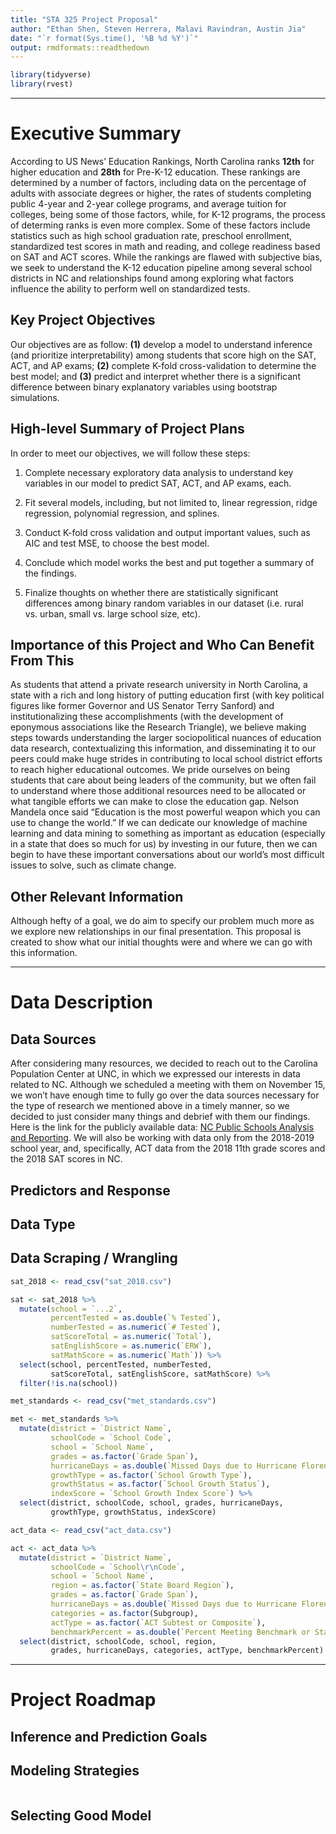 ```yaml
---
title: "STA 325 Project Proposal"
author: "Ethan Shen, Steven Herrera, Malavi Ravindran, Austin Jia"
date: "`r format(Sys.time(), '%B %d %Y')`"
output: rmdformats::readthedown
---
```

 
```r
library(tidyverse)
library(rvest)
```

***

# Executive Summary

According to US News' Education Rankings, North Carolina ranks **12th** for higher education and **28th** for Pre-K-12 education. These rankings are determined by a number of factors, including data on the percentage of adults with associate degrees or higher, the rates of students completing public 4-year and 2-year college programs, and average tuition for colleges, being some of those factors, while, for K-12 programs, the process of determing ranks is even more complex. Some of these factors include statistics such as high school graduation rate, preschool enrollment, standardized test scores in math and reading, and college readiness based on SAT and ACT scores. While the rankings are flawed with subjective bias, we seek to understand the K-12 education pipeline among several school districts in NC and relationships found among exploring what factors influence the ability to perform well on standardized tests. 

## Key Project Objectives 

Our objectives are as follow: **(1)** develop a model to understand inference (and prioritize interpretability) among students that score high on the SAT, ACT, and AP exams; **(2)** complete K-fold cross-validation to determine the best model; and **(3)** predict and interpret whether there is a significant difference between binary explanatory variables using bootstrap simulations.

## High-level Summary of Project Plans

In order to meet our objectives, we will follow these steps:

  1. Complete necessary exploratory data analysis to understand key variables in our model to predict SAT, ACT, and AP exams, each.
 
  2. Fit several models, including, but not limited to, linear regression, ridge regression, polynomial regression, and splines.
  
  3. Conduct K-fold cross validation and output important values, such as AIC and test MSE, to choose the best model.
  
  4. Conclude which model works the best and put together a summary of the findings.
  
  5. Finalize thoughts on whether there are statistically significant differences among binary random variables in our dataset (i.e. rural vs. urban, small vs. large school size, etc).

## Importance of this Project and Who Can Benefit From This

As students that attend a private research university in North Carolina, a state with a rich and long history of putting education first (with key political figures like former Governor and US Senator Terry Sanford) and institutionalizing these accomplishments (with the development of eponymous associations like the Research Triangle), we believe making steps towards understanding the larger sociopolitical nuances of education data research, contextualizing this information, and disseminating it to our peers could make huge strides in contributing to local school district efforts to reach higher educational outcomes. We pride ourselves on being students that care about being leaders of the community, but we often fail to understand where those additional resources need to be allocated or what tangible efforts we can make to close the education gap. Nelson Mandela once said "Education is the most powerful weapon which you can use to change the world." If we can dedicate our knowledge of machine learning and data mining to something as important as education (especially in a state that does so much for us) by investing in our future, then we can begin to have these important conversations about our world's most difficult issues to solve, such as climate change.

## Other Relevant Information 

Although hefty of a goal, we do aim to specify our problem much more as we explore new relationships in our final presentation. This proposal is created to show what our initial thoughts were and where we can go with this information.

***

# Data Description 

## Data Sources

After considering many resources, we decided to reach out to the Carolina Population Center at UNC, in which we expressed our interests in data related to NC. Although we scheduled a meeting with them on November 15, we won't have enough time to fully go over the data sources necessary for the type of research we mentioned above in a timely manner, so we decided to just consider many things and debrief with them our findings. Here is the link for the publicly available data: [NC Public Schools Analysis and Reporting](http://www.ncpublicschools.org/accountability/reporting/). We will also be working with data only from the 2018-2019 school year, and, specifically, ACT data from the 2018 11th grade scores and the 2018 SAT scores in NC.
 
## Predictors and Response

 
## Data Type 

 
## Data Scraping / Wrangling 

```r
sat_2018 <- read_csv("sat_2018.csv")

sat <- sat_2018 %>%
  mutate(school = `...2`,
         percentTested = as.double(`% Tested`),
         numberTested = as.numeric(`# Tested`),
         satScoreTotal = as.numeric(`Total`),
         satEnglishScore = as.numeric(`ERW`),
         satMathScore = as.numeric(`Math`)) %>%
  select(school, percentTested, numberTested,
         satScoreTotal, satEnglishScore, satMathScore) %>%
  filter(!is.na(school))
```

```r
met_standards <- read_csv("met_standards.csv")

met <- met_standards %>%
  mutate(district = `District Name`,
         schoolCode = `School Code`,
         school = `School Name`,
         grades = as.factor(`Grade Span`),
         hurricaneDays = as.double(`Missed Days due to Hurricane Florence`),
         growthType = as.factor(`School Growth Type`),
         growthStatus = as.factor(`School Growth Status`),
         indexScore = `School Growth Index Score`) %>%
  select(district, schoolCode, school, grades, hurricaneDays, 
         growthType, growthStatus, indexScore)
```

```r
act_data <- read_csv("act_data.csv")

act <- act_data %>%
  mutate(district = `District Name`,
         schoolCode = `School\r\nCode`,
         school = `School Name`,
         region = as.factor(`State Board Region`),
         grades = as.factor(`Grade Span`),
         hurricaneDays = as.double(`Missed Days due to Hurricane Florence`),
         categories = as.factor(Subgroup),
         actType = as.factor(`ACT Subtest or Composite`),
         benchmarkPercent = as.double(`Percent Meeting Benchmark or Standard`)) %>%
  select(district, schoolCode, school, region,
         grades, hurricaneDays, categories, actType, benchmarkPercent)
```


*** 

# Project Roadmap 

## Inference and Prediction Goals


## Modeling Strategies

```r

```



## Selecting Good Model


